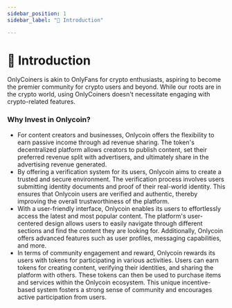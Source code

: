 ```yaml
---
sidebar_position: 1
sidebar_label: "📜 Introduction"

---
```


# 📜 Introduction

OnlyCoiners is akin to OnlyFans for crypto enthusiasts, aspiring to become the premier community for crypto users and beyond. While our roots are in the crypto world, using OnlyCoiners doesn't necessitate engaging with crypto-related features.

### Why Invest in Onlycoin?

- For content creators and businesses, Onlycoin offers the flexibility to earn passive income through ad revenue sharing. The token's decentralized platform allows creators to publish content, set their preferred revenue split with advertisers, and ultimately share in the advertising revenue generated.
- By offering a verification system for its users, Onlycoin aims to create a trusted and secure environment. The verification process involves users submitting identity documents and proof of their real-world identity. This ensures that Onlycoin users are verified and authentic, thereby improving the overall trustworthiness of the platform.
- With a user-friendly interface, Onlycoin enables its users to effortlessly access the latest and most popular content. The platform's user-centered design allows users to easily navigate through different sections and find the content they are looking for. Additionally, Onlycoin offers advanced features such as user profiles, messaging capabilities, and more.
- In terms of community engagement and reward, Onlycoin rewards its users with tokens for participating in various activities. Users can earn tokens for creating content, verifying their identities, and sharing the platform with others. These tokens can then be used to purchase items and services within the Onlycoin ecosystem. This unique incentive-based system fosters a strong sense of community and encourages active participation from users.